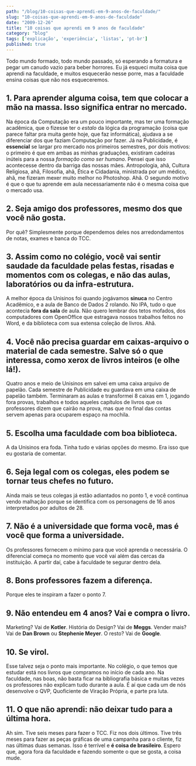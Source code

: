 ```yaml
---
path: "/blog/10-coisas-que-aprendi-em-9-anos-de-faculdade/"
slug: "10-coisas-que-aprendi-em-9-anos-de-faculdade"
date: "2009-12-26"
title: "10 coisas que aprendi em 9 anos de faculdade"
category: "blog"
tags: ['explicação', 'experiência', 'listas', 'pt-br']
published: true
---
```


Todo mundo formado, todo mundo passado, só esperando a formatura e pegar um canudo vazio para beber horrores. Eu já esqueci muita coisa que aprendi na faculdade, e muitos esquecerão nesse porre, mas a faculdade ensina coisas que não nos esqueceremos.

## 1. Para aprender alguma coisa, tem que colocar a mão na massa. Isso significa entrar no mercado.

Na época da Computação era um pouco importante, mas ter uma formação acadêmica, que o fizesse ter o *estalo* da lógica da programação (coisa que parece faltar pra muita gente hoje, que faz informática), ajudava a se diferenciar dos que faziam Computação por fazer. Já na Publicidade, é **essencial** se largar pro mercado nos primeiros semestres, por dois motivos: o primeiro é que em ambas as minhas graduações, existiram cadeiras inúteis para a nossa *formação como ser humano*. Pensei que isso acontecesse dentro da barriga das nossas mães. Antropologia, ahã, Cultura Religiosa, ahã, Filosofia, ahã, Ética e Cidadania, ministrada por um médico, ahã, me fizeram mexer muito melhor no Photoshop. Ahã. O segundo motivo é que o que tu aprende em aula necessariamente não é o mesma coisa que o mercado usa.

## 2. Seja amigo dos professores, mesmo dos que você não gosta.

Por quê? Simplesmente porque dependemos deles nos arredondamentos de notas, exames e banca do TCC.

## 3. Assim como no colégio, você vai sentir saudade da faculdade pelas festas, risadas e momentos com os colegas, e não das aulas, laboratórios ou da infra-estrutura.

A melhor época da Unisinos foi quando jogávamos **sinuca** no Centro Acadêmico, e a aula de Banco de Dados 2 rolando. No IPA, tudo o que acontecia **fora da sala** de aula. Não quero lembrar dos tetos mofados, dos computadores com OpenOffice que estragava nossos trabalhos feitos no Word, e da biblioteca com sua extensa coleção de livros. Ahã.

## 4. Você não precisa guardar em caixas-arquivo o material de cada semestre. Salve só o que interessa, como xerox de livros inteiros (e olhe lá!).

Quatro anos e meio de Unisinos em salvei em uma caixa arquivo de papelão. Cada semestre de Publicidade eu guardava em uma caixa de papelão também. Terminaram as aulas e transformei 8 caixas em 1, jogando fora provas, trabalhos e todos aqueles capítulos de livros que os professores dizem que cairão na prova, mas que no final das contas servem apenas para ocuparem espaço na mochila.

## 5. Escolha uma faculdade com boa biblioteca.

A da Unisinos era foda. Tinha tudo e várias opções do mesmo. Era isso que eu gostaria de comentar.

## 6. Seja legal com os colegas, eles podem se tornar teus chefes no futuro.

Ainda mais se teus colegas já estão adiantados no ponto 1, e você continua vendo malhação porque se identifica com os personagens de 16 anos interpretados por adultos de 28.

## 7. Não é a universidade que forma você, mas é você que forma a universidade.

Os professores fornecem o mínimo para que você aprenda o necessária. O diferencial começa no momento que você vai além das cercas da instituição. A partir daí, cabe à faculdade te segurar dentro dela.

## 8. Bons professores fazem a diferença.

Porque eles te inspiram a fazer o ponto 7.

## 9. Não entendeu em 4 anos? Vai e compra o livro.

Marketing? Vai de **Kotler**. História do Design? Vai de **Meggs**. Vender mais? Vai de **Dan Brown** ou **Stephenie Meyer**. O resto? Vai de **Google**.

## 10. Se virol.

Esse talvez seja o ponto mais importante. No colégio, o que temos que estudar está nos livros que compramos no início de cada ano. Na faculdade, nas boas, não basta ficar na bibliografia básica e muitas vezes os professores não explicam tudo durante a aula. É aí que cada um de nós desenvolve o QVP, Quoficiente de Viração Própria, e parte pra luta.

## 11. O que não aprendi: não deixar tudo para a última hora.
Ah sim. Tive seis meses para fazer o TCC. Fiz nos dois últimos. Tive três meses para fazer as peças gráficas de uma campanha para o cliente, fiz nas últimas duas semanas. Isso é terrível e **é coisa de brasileiro**. Espero que, agora fora da faculdade e fazendo somente o que se gosta, a coisa mude.
